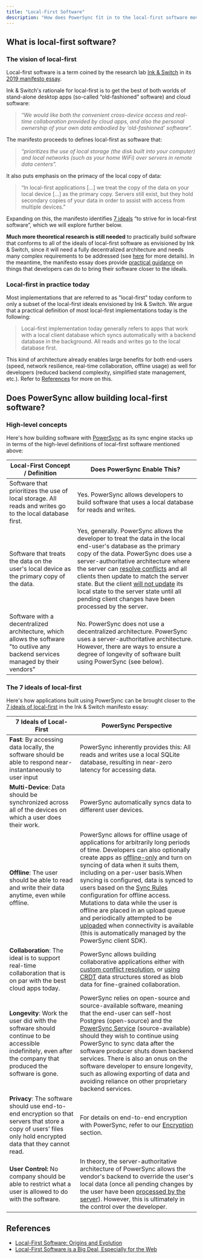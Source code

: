 ```yaml
---
title: "Local-First Software"
description: "How does PowerSync fit in to the local-first software movement?"
---
```


## What is local-first software?

### The vision of local-first

Local-first software is a term coined by the research lab [Ink & Switch](https://www.inkandswitch.com/) in its [2019 manifesto essay](https://www.inkandswitch.com/local-first/).

Ink & Switch's rationale for local-first is to get the best of both worlds of stand-alone desktop apps (so-called “old-fashioned” software) and cloud software: 

> _“We would like both the convenient cross-device access and real-time collaboration provided by cloud apps, and also the personal ownership of your own data embodied by ‘old-fashioned’ software”._

The manifesto proceeds to defines local-first as software that:

> _“prioritizes the use of local storage (the disk built into your computer) and local networks (such as your home WiFi) over servers in remote data centers”._

It also puts emphasis on the primacy of the local copy of data: 

> “In local-first applications \[...\] we treat the copy of the data on your local device \[...\] as the primary copy. Servers still exist, but they hold secondary copies of your data in order to assist with access from multiple devices.”

Expanding on this, the manifesto identifies [7 ideals](https://www.inkandswitch.com/local-first/#seven-ideals-for-local-first-software) “to strive for in local-first software”, which we will explore further below. 

**Much more theoretical research is still needed** to practically build software that conforms to all of the ideals of local-first software as envisioned by Ink & Switch, since it will need a fully decentralized architecture and needs many complex requirements to be addressed (see [here](https://www.powersync.com/blog/local-first-software-origins-and-evolution#why-are-the-ideals-of-local-first-difficult-to-achieve) for more details). In the meantime, the manifesto essay does provide [practical guidance](https://www.inkandswitch.com/local-first/#for-practitioners) on things that developers can do to bring their software closer to the ideals.

### Local-first in practice today

Most implementations that are referred to as "local-first" today conform to only a subset of the local-first ideals envisioned by Ink & Switch. We argue that a practical definition of most local-first implementations today is the following:

> Local-first implementation today generally refers to apps that work with a local client database which syncs automatically with a backend database in the background. All reads and writes go to the local database first. 

This kind of architecture already enables large benefits for both end-users (speed, network resilience, real-time collaboration, offline usage) as well for developers (reduced backend complexity, simplified state management, etc.). Refer to [References](/resources/local-first-software#references) for more on this.

## Does PowerSync allow building local-first software?

### High-level concepts

Here's how building software with [PowerSync](https://www.powersync.com/) as its sync engine stacks up in terms of the high-level definitions of local-first software mentioned above:

| Local-First Concept / Definition                                                                                                 | Does PowerSync Enable This?                                                                                                                                                                                                                                                                                                                                                                                                                                                                                           |
| -------------------------------------------------------------------------------------------------------------------------------- | --------------------------------------------------------------------------------------------------------------------------------------------------------------------------------------------------------------------------------------------------------------------------------------------------------------------------------------------------------------------------------------------------------------------------------------------------------------------------------------------------------------------- |
| Software that prioritizes the use of local storage. All reads and writes go to the local database first.                         | Yes. PowerSync allows developers to build software that uses a local database for reads and writes.                                                                                                                                                                                                                                                                                                                                                                                                                   |
| Software that treats the data on the user's local device as the primary copy of the data.                                        | Yes, generally. PowerSync allows the developer to treat the data in the local end-user's database as the primary copy of the data. PowerSync does use a server-authoritative architecture where the server can [resolve conflicts](/usage/lifecycle-maintenance/handling-update-conflicts) and all clients then update to match the server state. But the client [will not update](/architecture/consistency) its local state to the server state until all pending client changes have been processed by the server. |
| Software with a decentralized architecture, which allows the software "to outlive any backend services managed by their vendors" | No. PowerSync does not use a decentralized architecture. PowerSync uses a server-authoritative architecture. However, there are ways to ensure a degree of longevity of software built using PowerSync (see below).                                                                                                                                                                                                                                                                                                   |

### The 7 ideals of local-first

Here's how applications built using PowerSync can be brought closer to the [7 ideals of local-first](https://www.inkandswitch.com/local-first/#seven-ideals-for-local-first-software) in the Ink & Switch manifesto essay:

| 7 Ideals of Local-First                                                                                                                                      | PowerSync Perspective                                                                                                                                                                                                                                                                                                                                                                                                                                                                                                                                                                                                                                                                                      |
| ------------------------------------------------------------------------------------------------------------------------------------------------------------ | ---------------------------------------------------------------------------------------------------------------------------------------------------------------------------------------------------------------------------------------------------------------------------------------------------------------------------------------------------------------------------------------------------------------------------------------------------------------------------------------------------------------------------------------------------------------------------------------------------------------------------------------------------------------------------------------------------------- |
| **Fast**: By accessing data locally, the software should be able to respond near-instantaneously to user input                                               | PowerSync inherently provides this: All reads and writes use a local SQLite database, resulting in near-zero latency for accessing data.                                                                                                                                                                                                                                                                                                                                                                                                                                                                                                                                                                   |
| **Multi-Device**: Data should be synchronized across all of the devices on which a user does their work.                                                     | PowerSync automatically syncs data to different user devices.                                                                                                                                                                                                                                                                                                                                                                                                                                                                                                                                                                                                                                              |
| **Offline**: The user should be able to read and write their data anytime, even while offline.                                                               | PowerSync allows for offline usage of applications for arbitrarily long periods of time. Developers can also optionally create apps as [offline-only](/usage/use-case-examples/offline-only-usage) and turn on syncing of data when it suits them, including on a per-user basis.When syncing is configured, data is synced to users based on the [Sync Rules](/usage/sync-rules) configuration for offline access. Mutations to data while the user is offline are placed in an upload queue and periodically attempted to be [uploaded](/usage/installation/client-side-setup/integrating-with-your-backend) when connectivity is available (this is automatically managed by the PowerSync client SDK). |
| **Collaboration**: The ideal is to support real-time collaboration that is on par with the best cloud apps today.                                            | PowerSync allows building collaborative applications either with [custom conflict resolution](/usage/lifecycle-maintenance/handling-update-conflicts/custom-conflict-resolution), or [using CRDT](/usage/use-case-examples/crdts) data structures stored as blob data for fine-grained collaboration.                                                                                                                                                                                                                                                                                                                                                                                                      |
| **Longevity**: Work the user did with the software should continue to be accessible indefinitely, even after the company that produced the software is gone. | PowerSync relies on open-source and source-available software, meaning that the end-user can self-host Postgres (open-source) and the [PowerSync Service](/architecture/powersync-service) (source-available) should they wish to continue using PowerSync to sync data after the software producer shuts down backend services. There is also an onus on the software developer to ensure longevity, such as allowing exporting of data and avoiding reliance on other proprietary backend services.                                                                                                                                                                                                      |
| **Privacy**: The software should use end-to-end encryption so that servers that store a copy of users’ files only hold encrypted data that they cannot read. | For details on end-to-end encryption with PowerSync, refer to our [Encryption](/usage/use-case-examples/data-encryption) section.                                                                                                                                                                                                                                                                                                                                                                                                                                                                                                                                                                          |
| **User Control:** No company should be able to restrict what a user is allowed to do with the software.                                                      | In theory, the server-authoritative architecture of PowerSync allows the vendor's backend to override the user's local data (once all pending changes by the user have been [processed by the server](/architecture/consistency)). However, this is ultimately in the control over the developer.                                                                                                                                                                                                                                                                                                                                                                                                          |

## References

* [Local-First Software: Origins and Evolution](https://www.powersync.com/blog/local-first-software-origins-and-evolution)
* [Local-First Software is a Big Deal, Especially for the Web](https://www.powersync.com/blog/local-first-is-a-big-deal-especially-for-the-web)